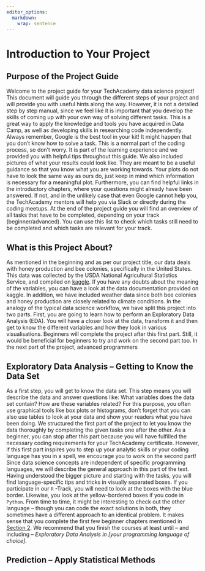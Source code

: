 ```yaml
---
editor_options: 
  markdown: 
    wrap: sentence
---
```


\newpage

# Introduction to Your Project

## Purpose of the Project Guide
Welcome to the project guide for your TechAcademy data science project! This document will guide you through the different steps of your project and will provide you with useful hints along the way. However, it is not a detailed step by step manual, since we feel like it is important that you develop the skills of coming up with your own way of solving different tasks. This is a great way to apply the knowledge and tools you have acquired in Data Camp, as well as developing skills in researching code independently. Always remember, Google is the best tool in your kit! 
It might happen that you don’t know how to solve a task. This is a normal part of the coding process, so don’t worry. It is part of the learning experience and we provided you with helpful tips throughout this guide. We also included pictures of what your results could look like. They are meant to be a useful guidance so that you know what you are working towards. Your plots do not have to look the same way as ours do, just keep in mind which information is necessary for a meaningful plot. Furthermore, you can find helpful links in the introductory chapters, where your questions might already have been answered. If not, and in the unlikely case that even Google cannot help you, the TechAcademy mentors will help you via Slack or directly during the coding meetups.
At the end of the project guide you will find an overview of all tasks that have to be completed, depending on your track (beginner/advanced). You can use this list to check which tasks still need to be completed and which tasks are relevant for your track.


## What is this Project About?
As mentioned in the beginning and as per our project title, our data deals with honey production and bee colonies, specifically in the United States. This data was collected by the USDA National Agricultural Statistics Service, and compiled on [kaggle](https://www.kaggle.com/datasets/kyleahmurphy/nass-honey-bee-20152021?select=NASS_Bee-Stressors_2015-2021.csv). If you have any doubts about the meaning of the variables, you can have a look at the data documentation provided on kaggle. In addition, we have included weather data since both bee colonies and honey production are closely related to climate conditions.
In the analogy of the typical data science workflow, we have split this project into two parts. First, you are going to learn how to perform an Exploratory Data Analysis (EDA). You will have a closer look at the data, transform it and then get to know the different variables and how they look in various visualisations.
Beginners will complete the project after this first part. Still, it would be beneficial for beginners to try and work on the second part too. In the next part of the project, advanced programmers 


## Exploratory Data Analysis -- Getting to Know the Data Set
As a first step, you will get to know the data set. This step means you will describe the data and answer questions like: What variables does the data set contain? How are these variables related? For this purpose, you often use graphical tools like box plots or histograms, don’t forget that you can also use tables to look at your data and show your readers what you have been doing.
We structured the first part of the project to let you know the data thoroughly by completing the given tasks one after the other. As a beginner, you can stop after this part because you will have fulfilled the necessary coding requirements for your TechAcademy certificate. However, if this first part inspires you to step up your analytic skills or your coding language has you in a spell, we encourage you to work on the second part!
Since data science concepts are independent of specific programming languages, we will describe the general approach in this part of the text. Having understood the bigger picture and starting with the tasks, you will find language-specific tips and tricks in visually separated boxes.
If you participate in our `R` -Track, you will need to look at the boxes with the blue border. Likewise, you look at the yellow-bordered boxes if you code in `Python`. From time to time, it might be interesting to check out the other language – though you can code the exact solutions in both, they sometimes have a different approach to an identical problem. It makes sense that you complete the first few beginner chapters mentioned in [Section 2](https://tech-academy-ev.github.io/SoSe22_Honey_and_Bees/whats-data-science-and-how-do-i-do-it.html). We recommend that you finish the courses at least until – and including – *Exploratory Data Analysis in [your programming language of choice]*.


## Prediction -- Apply Statistical Methods

